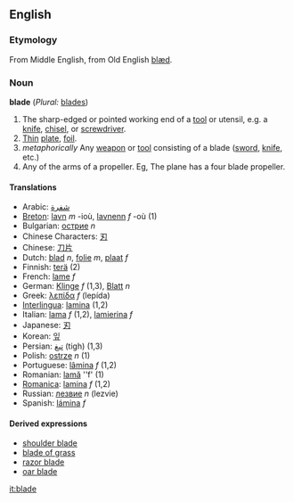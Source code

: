 ==English==
===Etymology===
From Middle English, from Old English [[blæd]].
===Noun===
'''blade''' (''Plural:'' [[blades]])

#The sharp-edged or pointed working end of a [[tool]] or utensil, e.g. a [[knife]], [[chisel]], or [[screwdriver]].
#[[thin|Thin]] [[plate]], [[foil]].
#''metaphorically'' Any [[weapon]] or [[tool]] consisting of a blade ([[sword]], [[knife]], etc.)
#Any of the arms of a propeller. Eg, The plane has a four blade propeller.
====Translations====
*Arabic: [[شفرة]]
*[[Breton]]: [[lavn]] ''m'' -ioù, [[lavnenn]] ''f'' -où (1)
*Bulgarian: [[острие]] ''n''
*Chinese Characters: [[刃]]
*Chinese: [[刀片]]
*Dutch: [[blad]] ''n'', [[folie]] ''m'', [[plaat]] ''f''
*Finnish: [[terä]] (2)
*French: [[lame]] ''f''
*German: [[Klinge]] ''f'' (1,3), [[Blatt]] ''n''
*Greek: [[λεπίδα]] ''f'' (lepída)
*[[Interlingua]]: [[lamina]] (1,2)
*Italian: [[lama]] ''f'' (1,2), [[lamierina]] ''f''
*Japanese: [[刃]]
*Korean: [[잎]]
*Persian: [[تیغ]] (tigh) (1,3)
*Polish: [[ostrze]] ''n'' (1)
*Portuguese: [[lâmina]] ''f'' (1,2)
*Romanian: [[lamă]] ''f' (1)
*[[Romanica]]: [[lamina]] ''f'' (1,2)
*Russian: [[лезвие]] ''n'' (lezvie)
*Spanish: [[lámina]] ''f''

====Derived expressions====
*[[shoulder blade]]
*[[blade of grass]]
*[[razor blade]]
*[[oar blade]]

[[it:blade]]